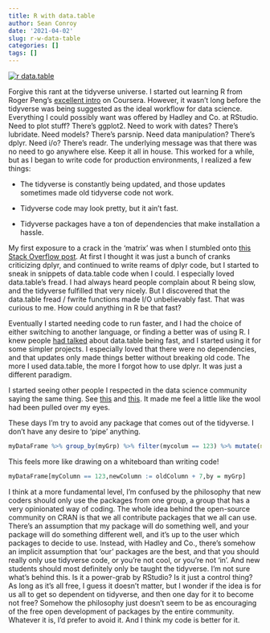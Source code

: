 ```yaml
---
title: R with data.table
author: Sean Conroy
date: '2021-04-02'
slug: r-w-data-table
categories: []
tags: []
---
```


[![](images/data.table%20meme.jpeg "r data.table")](https://rdatatable.gitlab.io/data.table/)

Forgive this rant at the tidyverse universe. I started out learning R from Roger Peng's [excellent intro](https://www.coursera.org/learn/r-programming) on Coursera. However, it wasn't long before the tidyverse was being suggested as the ideal workflow for data science. Everything I could possibly want was offered by Hadley and Co. at RStudio. Need to plot stuff? There's ggplot2. Need to work with dates? There's lubridate. Need models? There's parsnip. Need data manipulation? There's dplyr. Need i/o? There's readr. The underlying message was that there was no need to go anywhere else. Keep it all in house. This worked for a while, but as I began to write code for production environments, I realized a few things:

-   The tidyverse is constantly being updated, and those updates sometimes made old tidyverse code not work.

-   Tidyverse code may look pretty, but it ain't fast.

-   Tidyverse packages have a ton of dependencies that make installation a hassle.

My first exposure to a crack in the 'matrix' was when I stumbled onto [this Stack Overflow post](https://stackoverflow.com/questions/21435339/data-table-vs-dplyr-can-one-do-something-well-the-other-cant-or-does-poorly). At first I thought it was just a bunch of cranks criticizing dplyr, and continued to write reams of dplyr code, but I started to sneak in snippets of data.table code when I could. I especially loved data.table's fread. I had always heard people complain about R being slow, and the tidyverse fulfilled that very nicely. But I discovered that the data.table fread / fwrite functions made I/O unbelievably fast. That was curious to me. How could anything in R be that fast?

Eventually I started needing code to run faster, and I had the choice of either switching to another language, or finding a better was of using R. I knew people [had talked](https://h2oai.github.io/db-benchmark/) about data.table being fast, and I started using it for some simpler projects. I especially loved that there were no dependencies, and that updates only made things better without breaking old code. The more I used data.table, the more I forgot how to use dplyr. It was just a different paradigm.

I started seeing other people I respected in the data science community saying the same thing. See [this](https://blog.ephorie.de/why-i-dont-use-the-tidyverse) and [this](https://github.com/matloff/TidyverseSkeptic). It made me feel a little like the wool had been pulled over my eyes.

These days I'm try to avoid any package that comes out of the tidyverse. I don't have any desire to 'pipe' anything.

```r

myDataFrame %>% group_by(myGrp) %>% filter(mycolum == 123) %>% mutate(newColumn = oldColmn + 7)
```

This feels more like drawing on a whiteboard than writing code!

```r

myDataFrame[myColumn == 123,newColumn := oldColumn + 7,by = myGrp]
```

I think at a more fundamental level, I'm confused by the philosophy that new coders should only use the packages from one group, a group that has a very opinionated way of coding. The whole idea behind the open-source community on CRAN is that we all contribute packages that we all can use. There's an assumption that my package will do something well, and your package will do something different well, and it's up to the user which packages to decide to use. Instead, with Hadley and Co., there's somehow an implicit assumption that 'our' packages are the best, and that you should really only use tidyverse code, or you're not cool, or you're not 'in'. And new students should most definitely only be taught the tidyverse. I'm not sure what's behind this. Is it a power-grab by RStudio? Is it just a control thing? As long as it's all free, I guess it doesn't matter, but I wonder if the idea is for us all to get so dependent on tidyverse, and then one day for it to become not free? Somehow the philosophy just doesn't seem to be as encouraging of the free open development of packages by the entire community. Whatever it is, I'd prefer to avoid it. And I think my code is better for it.
